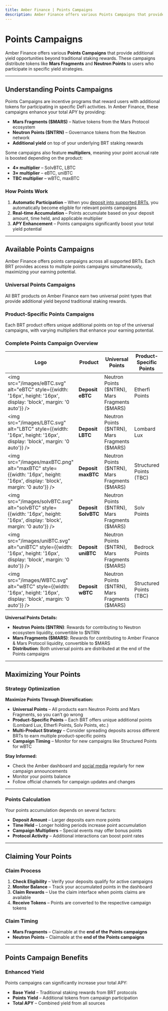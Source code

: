 ```yaml
---
title: Amber Finance | Points Campaigns
description: Amber Finance offers various Points Campaigns that provide additional yield opportunities beyond traditional staking rewards. Earn Mars Fragments and Neutron Points with multipliers up to 4x.
---
```


# Points Campaigns

Amber Finance offers various **Points Campaigns** that provide additional yield opportunities beyond traditional staking rewards. These campaigns distribute tokens like **Mars Fragments** and **Neutron Points** to users who participate in specific yield strategies.

---

## Understanding Points Campaigns

Points Campaigns are incentive programs that reward users with additional tokens for participating in specific DeFi activities. In Amber Finance, these campaigns enhance your total APY by providing:

- **Mars Fragments (\$MARS)** – Native tokens from the Mars Protocol ecosystem
- **Neutron Points (\$NTRN)** – Governance tokens from the Neutron network
- **Additional yield** on top of your underlying BRT staking rewards

Some campaigns also feature **multipliers**, meaning your point accrual rate is boosted depending on the product:

- **4× multiplier** – SolvBTC, LBTC
- **3× multiplier** – eBTC, uniBTC
- **TBC multiplier** – wBTC, maxBTC

### How Points Work

1. **Automatic Participation** – When you [deposit into supported BRTs](/user-guide/depositing), you automatically become eligible for relevant points campaigns
2. **Real-time Accumulation** – Points accumulate based on your deposit amount, time held, and applicable multiplier
3. **APY Enhancement** – Points campaigns significantly boost your total yield potential

---

## Available Points Campaigns

Amber Finance offers points campaigns across all supported BRTs. Each BRT provides access to multiple points campaigns simultaneously, maximizing your earning potential.

### Universal Points Campaigns

All BRT products on Amber Finance earn two universal point types that provide additional yield beyond traditional staking rewards.

### Product-Specific Points Campaigns

Each BRT product offers unique additional points on top of the universal campaigns, with varying multipliers that enhance your earning potential.

### Complete Points Campaign Overview

| Logo                                                                                                                        | Product             | Universal Points                                      | Product-Specific Points | Multiplier |
| --------------------------------------------------------------------------------------------------------------------------- | ------------------- | ----------------------------------------------------- | ----------------------- | ---------- |
| <img src="/images/eBTC.svg" alt="eBTC" style={{width: '16px', height: '16px', display: 'block', margin: '0 auto'}} />       | **Deposit eBTC**    | Neutron Points (\$NTRN),<br />Mars Fragments (\$MARS) | Etherfi Points          | 3×         |
| <img src="/images/LBTC.svg" alt="LBTC" style={{width: '16px', height: '16px', display: 'block', margin: '0 auto'}} />       | **Deposit LBTC**    | Neutron Points (\$NTRN),<br />Mars Fragments (\$MARS) | Lombard Lux             | 4×         |
| <img src="/images/maxBTC.png" alt="maxBTC" style={{width: '16px', height: '16px', display: 'block', margin: '0 auto'}} />   | **Deposit maxBTC**  | Neutron Points (\$NTRN),<br />Mars Fragments (\$MARS) | Structured Points (TBC) | TBC        |
| <img src="/images/solvBTC.svg" alt="solvBTC" style={{width: '16px', height: '16px', display: 'block', margin: '0 auto'}} /> | **Deposit SolvBTC** | Neutron Points (\$NTRN),<br />Mars Fragments (\$MARS) | Solv Points             | 4×         |
| <img src="/images/uniBTC.svg" alt="uniBTC" style={{width: '16px', height: '16px', display: 'block', margin: '0 auto'}} />   | **Deposit uniBTC**  | Neutron Points (\$NTRN),<br />Mars Fragments (\$MARS) | Bedrock Points          | 3×         |
| <img src="/images/WBTC.svg" alt="wBTC" style={{width: '16px', height: '16px', display: 'block', margin: '0 auto'}} />       | **Deposit wBTC**    | Neutron Points (\$NTRN),<br />Mars Fragments (\$MARS) | Structured Points (TBC) | TBC        |

**Universal Points Details:**

- **Neutron Points (\$NTRN)**: Rewards for contributing to Neutron ecosystem liquidity, convertible to \$NTRN
- **Mars Fragments (\$MARS)**: Rewards for contributing to Amber Finance & Mars Protocol liquidity, convertible to \$MARS
- **Distribution**: Both universal points are distributed at the end of the Points campaigns

---

## Maximizing Your Points

### Strategy Optimization

**Maximize Points Through Diversification:**

- **Universal Points** – All products earn Neutron Points and Mars Fragments, so you can’t go wrong
- **Product-Specific Points** – Each BRT offers unique additional points (Lombard Lux, Etherfi Points, Solv Points, etc.)
- **Multi-Product Strategy** – Consider spreading deposits across different BRTs to earn multiple product-specific points
- **Campaign Timing** – Monitor for new campaigns like Structured Points for wBTC

**Stay Informed:**

- Check the Amber dashboard and [social media](/socials) regularly for new campaign announcements
- Monitor your points balance
- Follow official channels for campaign updates and changes

---

### Points Calculation

Your points accumulation depends on several factors:

- **Deposit Amount** – Larger deposits earn more points
- **Time Held** – Longer holding periods increase point accumulation
- **Campaign Multipliers** – Special events may offer bonus points
- **Protocol Activity** – Additional interactions can boost point rates

---

## Claiming Your Points

### Claim Process

1. **Check Eligibility** – Verify your deposits qualify for active campaigns
2. **Monitor Balance** – Track your accumulated points in the dashboard
3. **Claim Rewards** – Use the claim interface when points claims are available
4. **Receive Tokens** – Points are converted to the respective campaign tokens

### Claim Timing

- **Mars Fragments** – Claimable at the **end of the Points campaigns**
- **Neutron Points** – Claimable at the **end of the Points campaigns**

---

## Points Campaign Benefits

### Enhanced Yield

Points campaigns can significantly increase your total APY:

- **Base Yield** – Traditional staking rewards from BRT protocols
- **Points Yield** – Additional tokens from campaign participation
- **Total APY** – Combined yield from all sources
